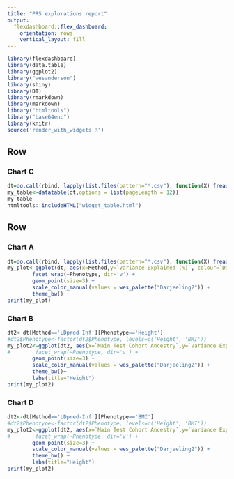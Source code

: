 ```yaml
---
title: "PRS explorations report"
output: 
  flexdashboard::flex_dashboard:
    orientation: rows
    vertical_layout: fill
---
```


```r
library(flexdashboard)
library(data.table)
library(ggplot2)
library("wesanderson")
library(shiny)
library(DT)
library(rmarkdown)
library(markdown)
library("htmltools")
library("base64enc")
library(knitr)
source('render_with_widgets.R')
```

Row
-----------------------------------------------------------------------

### Chart C

```r
dt=do.call(rbind, lapply(list.files(pattern="*.csv"), function(X) fread(X, sep=",", header=T)))
my_table<-datatable(dt,options = list(pageLength = 12))
my_table
htmltools::includeHTML("widget_table.html")
```

Row {.tabset .tabset-fade}
-----------------------------------------------------------------------

### Chart A

```r
dt=do.call(rbind, lapply(list.files(pattern="*.csv"), function(X) fread(X, sep=",", header=T)))
my_plot<-ggplot(dt, aes(x=Method,y=`Variance Explained (%)`, colour=`Discovery Cohort`, shape=`Test set`),) +
        facet_wrap(~Phenotype, dir='v') + 
        geom_point(size=3) + 
        scale_color_manual(values = wes_palette("Darjeeling2")) + 
        theme_bw() 
print(my_plot)

```


### Chart B

```r
dt2<-dt[Method=='LDpred-Inf'][Phenotype=='Height']
#dt2$Phenotype<-factor(dt2$Phenotype, levels=c('Height', 'BMI'))
my_plot2<-ggplot(dt2, aes(x=`Main Test Cohort Ancestry`,y=`Variance Explained (%)`, colour=`Discovery Cohort`)) +
#        facet_wrap(~Phenotype, dir='v') + 
        geom_point(size=3) + 
        scale_color_manual(values = wes_palette("Darjeeling2")) + 
        theme_bw()+
        labs(title="Height")
print(my_plot2)

```

### Chart D

```r
dt2<-dt[Method=='LDpred-Inf'][Phenotype=='BMI']
#dt2$Phenotype<-factor(dt2$Phenotype, levels=c('Height', 'BMI'))
my_plot2<-ggplot(dt2, aes(x=`Main Test Cohort Ancestry`,y=`Variance Explained (%)`, colour=`Discovery Cohort`)) +
#        facet_wrap(~Phenotype, dir='v') + 
        geom_point(size=3) + 
        scale_color_manual(values = wes_palette("Darjeeling2")) + 
        theme_bw() +
        labs(title="Height")
print(my_plot2)

```


